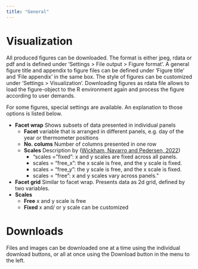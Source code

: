 ```yaml
---
title: "General"
---
```


# Visualization

All produced figures can be downloaded. The format is either jpeg, rdata or pdf and is defined under ‘Settings \> File output \> Figure format’. A general figure title and appendix to figure files can be defined under ‘Figure title’ and ‘File appendix’ in the same box. The style of figures can be customized under ‘Settings \> Visualization’. Downloading figures as rdata file allows to load the figure-object to the R environment again and process the figure according to user demands.

For some figures, special settings are available. An explanation to those options is listed below.

-   **Facet wrap** Shows subsets of data presented in individual panels
    -   **Facet** variable that is arranged in different panels, e.g. day of the year or thermometer positions
    -   **No. colums** Number of columns presented in one row
    -   **Scales** Description by ([Wickham, Navarro and Pedersen, 2022](https://ggplot2-book.org/index.html))
        -   “scales = "fixed": x and y scales are fixed across all panels.
        -   scales = "free_x": the x scale is free, and the y scale is fixed.
        -   scales = "free_y": the y scale is free, and the x scale is fixed.
        -   scales = "free": x and y scales vary across panels.”
-   **Facet grid** Similar to facet wrap. Presents data as 2d grid, defined by two variables.
-   **Scales**
    -   **Free** x and y scale is free
    -   **Fixed** x and/ or y scale can be customized
    
    
# Downloads

Files and images can be downloaded one at a time using the individual download buttons, or all at once using the Download button in the menu to the left.
